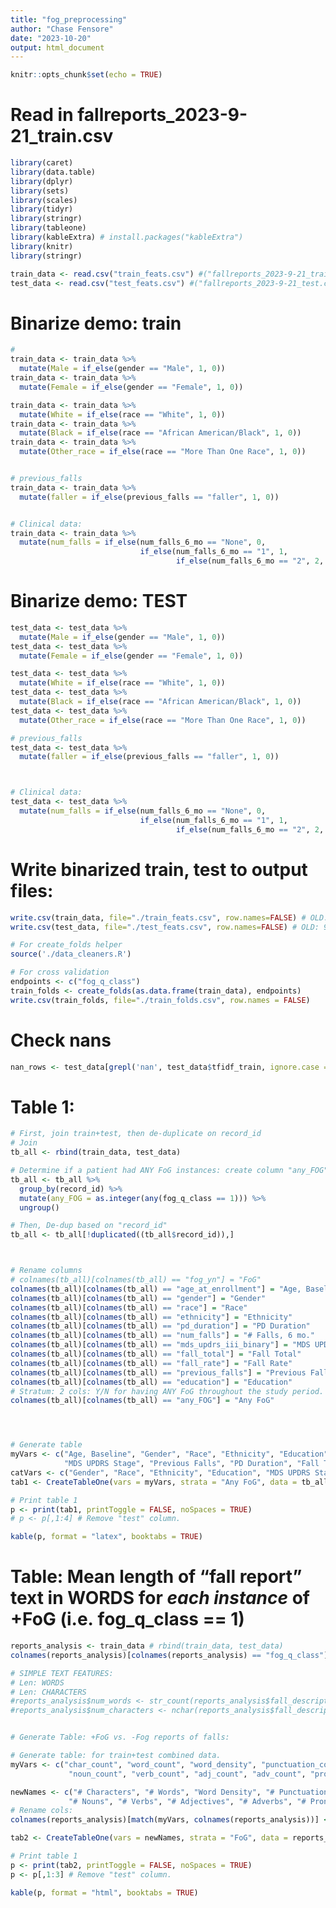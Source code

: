 ```yaml
---
title: "fog_preprocessing"
author: "Chase Fensore"
date: "2023-10-20"
output: html_document
---
```


```r
knitr::opts_chunk$set(echo = TRUE)
```

# Read in fallreports_2023-9-21_train.csv
```r
library(caret)
library(data.table)
library(dplyr)
library(sets)
library(scales)
library(tidyr)
library(stringr)
library(tableone)
library(kableExtra) # install.packages("kableExtra")
library(knitr)
library(stringr)

```


```r
train_data <- read.csv("train_feats.csv") #("fallreports_2023-9-21_train.csv")
test_data <- read.csv("test_feats.csv") #("fallreports_2023-9-21_test.csv")
```

# Binarize demo: train
```r
#
train_data <- train_data %>%
  mutate(Male = if_else(gender == "Male", 1, 0))
train_data <- train_data %>%
  mutate(Female = if_else(gender == "Female", 1, 0))

train_data <- train_data %>%
  mutate(White = if_else(race == "White", 1, 0))
train_data <- train_data %>%
  mutate(Black = if_else(race == "African American/Black", 1, 0))
train_data <- train_data %>%
  mutate(Other_race = if_else(race == "More Than One Race", 1, 0))


# previous_falls
train_data <- train_data %>%
  mutate(faller = if_else(previous_falls == "faller", 1, 0))


# Clinical data:
train_data <- train_data %>%
  mutate(num_falls = if_else(num_falls_6_mo == "None", 0, 
                             if_else(num_falls_6_mo == "1", 1, 
                                     if_else(num_falls_6_mo == "2", 2, 3))))

```

# Binarize demo: TEST
```r
test_data <- test_data %>%
  mutate(Male = if_else(gender == "Male", 1, 0))
test_data <- test_data %>%
  mutate(Female = if_else(gender == "Female", 1, 0))

test_data <- test_data %>%
  mutate(White = if_else(race == "White", 1, 0))
test_data <- test_data %>%
  mutate(Black = if_else(race == "African American/Black", 1, 0))
test_data <- test_data %>%
  mutate(Other_race = if_else(race == "More Than One Race", 1, 0))

# previous_falls
test_data <- test_data %>%
  mutate(faller = if_else(previous_falls == "faller", 1, 0))



# Clinical data:
test_data <- test_data %>%
  mutate(num_falls = if_else(num_falls_6_mo == "None", 0, 
                             if_else(num_falls_6_mo == "1", 1, 
                                     if_else(num_falls_6_mo == "2", 2, 3))))
```

# Write binarized train, test to output files:
```r
write.csv(train_data, file="./train_feats.csv", row.names=FALSE) # OLD: 9-20-total_feats.csv
write.csv(test_data, file="./test_feats.csv", row.names=FALSE) # OLD: 9-20-total_feats.csv

# For create_folds helper
source('./data_cleaners.R')

# For cross validation
endpoints <- c("fog_q_class")
train_folds <- create_folds(as.data.frame(train_data), endpoints)
write.csv(train_folds, file="./train_folds.csv", row.names = FALSE)
```

# Check nans
```r


nan_rows <- test_data[grepl('nan', test_data$tfidf_train, ignore.case = TRUE), ]


```

# Table 1: 
```r
# First, join train+test, then de-duplicate on record_id
# Join
tb_all <- rbind(train_data, test_data)

# Determine if a patient had ANY FoG instances: create column "any_FOG"
tb_all <- tb_all %>%
  group_by(record_id) %>%
  mutate(any_FOG = as.integer(any(fog_q_class == 1))) %>%
  ungroup()

# Then, De-dup based on "record_id"
tb_all <- tb_all[!duplicated((tb_all$record_id)),]



# Rename columns
# colnames(tb_all)[colnames(tb_all) == "fog_yn"] = "FoG"
colnames(tb_all)[colnames(tb_all) == "age_at_enrollment"] = "Age, Baseline"
colnames(tb_all)[colnames(tb_all) == "gender"] = "Gender"
colnames(tb_all)[colnames(tb_all) == "race"] = "Race"
colnames(tb_all)[colnames(tb_all) == "ethnicity"] = "Ethnicity"
colnames(tb_all)[colnames(tb_all) == "pd_duration"] = "PD Duration"
colnames(tb_all)[colnames(tb_all) == "num_falls"] = "# Falls, 6 mo."
colnames(tb_all)[colnames(tb_all) == "mds_updrs_iii_binary"] = "MDS UPDRS Stage"
colnames(tb_all)[colnames(tb_all) == "fall_total"] = "Fall Total"
colnames(tb_all)[colnames(tb_all) == "fall_rate"] = "Fall Rate"
colnames(tb_all)[colnames(tb_all) == "previous_falls"] = "Previous Falls"
colnames(tb_all)[colnames(tb_all) == "education"] = "Education"
# Stratum: 2 cols: Y/N for having ANY FoG throughout the study period.
colnames(tb_all)[colnames(tb_all) == "any_FOG"] = "Any FoG"




# Generate table
myVars <- c("Age, Baseline", "Gender", "Race", "Ethnicity", "Education",
            "MDS UPDRS Stage", "Previous Falls", "PD Duration", "Fall Total")
catVars <- c("Gender", "Race", "Ethnicity", "Education", "MDS UPDRS Stage", "Previous Falls")
tab1 <- CreateTableOne(vars = myVars, strata = "Any FoG", data = tb_all, test=TRUE, smd = TRUE)

# Print table 1
p <- print(tab1, printToggle = FALSE, noSpaces = TRUE)
# p <- p[,1:4] # Remove "test" column.

kable(p, format = "latex", booktabs = TRUE)
```

# Table: Mean length of "fall report" text in WORDS for *each instance* of +FoG (i.e. fog_q_class == 1) 
```r

reports_analysis <- train_data # rbind(train_data, test_data)
colnames(reports_analysis)[colnames(reports_analysis) == "fog_q_class"] = "FoG"

# SIMPLE TEXT FEATURES:
# Len: WORDS
# Len: CHARACTERS
#reports_analysis$num_words <- str_count(reports_analysis$fall_description, "\\S+")
#reports_analysis$num_characters <- nchar(reports_analysis$fall_description)


# Generate Table: +FoG vs. -Fog reports of falls:

# Generate table: for train+test combined data.
myVars <- c("char_count", "word_count", "word_density", "punctuation_count", "title_word_count", "upper_case_word_count", "stopword_count",
             "noun_count", "verb_count", "adj_count", "adv_count", "pron_count")

newNames <- c("# Characters", "# Words", "Word Density", "# Punctuation", "# Title Words", "# Upper Case", "# Stop Words",
             "# Nouns", "# Verbs", "# Adjectives", "# Adverbs", "# Pronouns")
# Rename cols: 
colnames(reports_analysis)[match(myVars, colnames(reports_analysis))] <- newNames

tab2 <- CreateTableOne(vars = newNames, strata = "FoG", data = reports_analysis, test=TRUE, smd = TRUE)

# Print table 1
p <- print(tab2, printToggle = FALSE, noSpaces = TRUE)
p <- p[,1:3] # Remove "test" column.

kable(p, format = "html", booktabs = TRUE)


```

